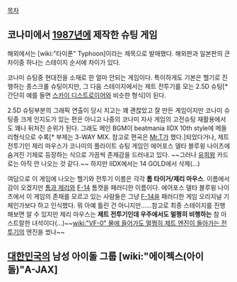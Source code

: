 [[목차]]

== 코나미에서 [[1987년]]에 제작한 슈팅 게임 ==
해외에서는 [wiki:"타이푼" Typhoon]이라는 제목으로 발매했다. 해외판과 일본판의 큰 차이중 하나는 스테이지 순서에 차이가 있다.

코나미 슈팅중 현대전을 소재로 한 얼마 안되는 게임이다. 특이하게도 기본은 헬기로 진행하는 종스크롤 슈팅이지만, 그 다음 스테이지에서는 제트 전투기를 모는 2.5D 슈팅[* 간단히 예를 들면 [[스카이 디스트로이어]]와 비슷한 형식]이 된다. 

2.5D 슈팅부분의 그래픽 연출이 당시 치고는 꽤 괜찮았고 잘 만든 게임이지만 코나미 슈팅중 크게 인지도가 있는 편은 아니고 나중의 코나미 자사 게임의 고전슈팅 재활용에서도 꽤나 뒤처진 순위가 된다. 그래도 메인 BGM이 beatmania IIDX 10th style에 메들리형식으로 수록[* 부제는 3-WAY MIX. 참고로 편곡은 [[Mr.T]]가 했다.]되었다거나, 제트 전투기인 제리 마우스가 코나미의 플라이트 슈팅 게임인 에어포스 델타 블루윙 나이츠에 숨겨진 기체로 등장하는 식으로 가끔씩 존재감을 드러내고 있다. ~~그러나 [[유희왕]] 카드로는 아직 안 나오는 것 같다.~~ 하지만 IIDX에서는 14 GOLD에서 삭제(...)

여담으로 이 게임에 나오는 헬기와 전투기 이름은 각각 '''톰 타이거/제리 마우스'''. 이름에서 감이 오겠지만 [[톰과 제리]]와 [[F-14]] 톰캣을 패러디한 이름이다. 에어포스 델타 블루윙 나이츠에서 이 게임의 존재를 모르고 있는 사람들은 그냥 [[F-14]]을 패러디한 게임 오리지널 기체인가보다 하고 인식했다. 뭐 아예 틀린 건 아니지만......참고로 최종 스테이지를 진행해보면 알 수 있지만 제리 마우스는 '''제트 전투기인데 우주에서도 멀쩡히 비행하는''' 참 아스트랄한 녀석이다(...)~~[[wiki:"VF-0" 물에 들어가도 멀쩡히 제트 엔진이 돌아가는 전투기]]의 엔진을 썼나~~

== [[대한민국]]의 남성 아이돌 그룹 [wiki:"에이젝스(아이돌)"A-JAX] ==
